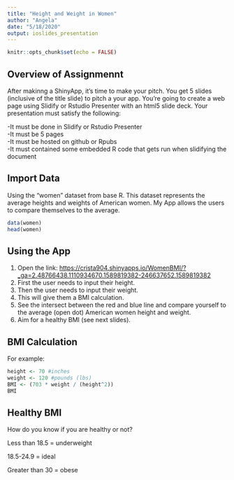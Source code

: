 ```yaml
---
title: "Height and Weight in Women"
author: "Angela"
date: "5/18/2020"
output: ioslides_presentation
---
```


```r
knitr::opts_chunk$set(echo = FALSE)
```

## Overview of Assignmennt

After makinng a ShinyApp, it's time to make your pitch. You get 5 slides (inclusive of the title slide) to pitch a your app. You're going to create a web page using Slidify or Rstudio Presenter with an html5 slide deck. Your presentation must satisfy the following:  

-It must be done in Slidify or Rstudio Presenter  
-It must be 5 pages  
-It must be hosted on github or Rpubs  
-It must contained some embedded R code that gets run when slidifying the document  

## Import Data

Using the "women" dataset from base R. This dataset represents the average heights and weights of American women. My App allows the users to compare themselves to the average.

```r
data(women)
head(women)
```

## Using the App

1. Open the link: <https://crista904.shinyapps.io/WomenBMI/?_ga=2.48766438.1110934670.1589819382-246637652.1589819382>
2. First the user needs to input their height.  
3. Then the user needs to input their weight.  
4. This will give them a BMI calculation.
5. See the intersect between the red and blue line and compare yourself to the average (open dot) American women height and weight.
6. Aim for a healthy BMI (see next slides).
 
## BMI Calculation

For example:  

```r
height <- 70 #inches
weight <- 120 #pounds (lbs)
BMI <- (703 * weight / (height^2))
BMI
```

## Healthy BMI

How do you know if you are healthy or not?  
  
  
Less than 18.5 = underweight  

18.5-24.9 = ideal  

Greater than 30 = obese  
